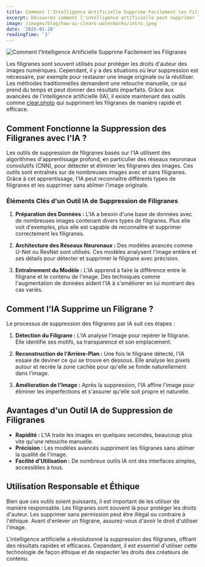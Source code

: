 ```yaml
---
title: Comment l'Intelligence Artificielle Supprime Facilement les Filigranes
excerpt: Découvrez comment l'intelligence artificielle peut supprimer les filigranes de vos photos.
image: /images/blog/how-ai-clears-watermarks/intro.jpeg
date: '2025-01-20'
readingTime: '3'
---
```


![Comment l'Intelligence Artificielle Supprime Facilement les Filigranes](/images/blog/how-ai-clears-watermarks/intro.jpeg)

Les filigranes sont souvent utilisés pour protéger les droits d'auteur des images numériques. Cependant, il y a des situations où leur suppression est nécessaire, par exemple pour restaurer une image originale ou la réutiliser. Les méthodes traditionnelles demandent une retouche manuelle, ce qui prend du temps et peut donner des résultats imparfaits. Grâce aux avancées de l'intelligence artificielle (IA), il existe maintenant des outils comme [clear.photo](https://clear.photo) qui suppriment les filigranes de manière rapide et efficace.

## **Comment Fonctionne la Suppression des Filigranes avec l'IA ?**

Les outils de suppression de filigranes basés sur l'IA utilisent des algorithmes d'apprentissage profond, en particulier des réseaux neuronaux convolutifs (CNN), pour détecter et éliminer les filigranes des images. Ces outils sont entraînés sur de nombreuses images avec et sans filigranes. Grâce à cet apprentissage, l'IA peut reconnaître différents types de filigranes et les supprimer sans abîmer l'image originale.

### **Éléments Clés d'un Outil IA de Suppression de Filigranes**

1. **Préparation des Données :** L'IA a besoin d'une base de données avec de nombreuses images contenant divers types de filigranes. Plus elle voit d'exemples, plus elle est capable de reconnaître et supprimer correctement les filigranes.

2. **Architecture des Réseaux Neuronaux :** Des modèles avancés comme U-Net ou ResNet sont utilisés. Ces modèles analysent l'image entière et ses détails pour détecter et supprimer le filigrane avec précision.

3. **Entraînement du Modèle :** L'IA apprend à faire la différence entre le filigrane et le contenu de l'image. Des techniques comme l'augmentation de données aident l'IA à s'améliorer en lui montrant des cas variés.

## **Comment l'IA Supprime un Filigrane ?**

Le processus de suppression des filigranes par IA suit ces étapes :

1. **Détection du Filigrane :** L'IA analyse l'image pour repérer le filigrane. Elle identifie ses motifs, sa transparence et son emplacement.

2. **Reconstruction de l'Arrière-Plan :** Une fois le filigrane détecté, l'IA essaie de deviner ce qui se trouve en dessous. Elle analyse les pixels autour et recrée la zone cachée pour qu'elle se fonde naturellement dans l'image.

3. **Amélioration de l'Image :** Après la suppression, l'IA affine l'image pour éliminer les imperfections et s'assurer qu'elle soit propre et naturelle.

## **Avantages d'un Outil IA de Suppression de Filigranes**

- **Rapidité :** L'IA traite les images en quelques secondes, beaucoup plus vite qu'une retouche manuelle.
- **Précision :** Les modèles avancés suppriment les filigranes sans abîmer la qualité de l'image.
- **Facilité d'Utilisation :** De nombreux outils IA ont des interfaces simples, accessibles à tous.

## **Utilisation Responsable et Éthique**

Bien que ces outils soient puissants, il est important de les utiliser de manière responsable. Les filigranes sont souvent là pour protéger les droits d'auteur. Les supprimer sans permission peut être illégal ou contraire à l'éthique. Avant d'enlever un filigrane, assurez-vous d'avoir le droit d'utiliser l'image.

L'intelligence artificielle a révolutionné la suppression des filigranes, offrant des résultats rapides et efficaces. Cependant, il est essentiel d'utiliser cette technologie de façon éthique et de respecter les droits des créateurs de contenu.
